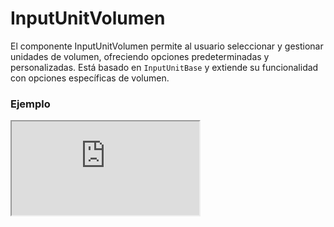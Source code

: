 
# InputUnitVolumen

El componente InputUnitVolumen permite al usuario seleccionar y gestionar unidades de volumen, ofreciendo opciones predeterminadas y personalizadas. Está basado en `InputUnitBase` y extiende su funcionalidad con opciones específicas de volumen.

### Ejemplo

<Iframe src="https://fenextjs-component-storybook.vercel.app/iframe.html?args=&id=component-input-unit-volumen--index&viewMode=story" />

### Importacion

Para importar el componente InputUnitVolumen, se puede hacer desde fenextjs

```tsx copy
import { InputUnitVolumen } from "fenextjs";
```

### Parametros

| Parametro | Tipo | Requerido | Default | Descripcion |
| --------- | ---- | --------- | ------- | ----------- |
| defaultValue | Partial\<InputUnitVolumenValue\> | no | undefined | Valor predeterminado para el componente, que incluye el valor y la unidad seleccionados. |
| value | Partial\<InputUnitVolumenValue\> | no | undefined | Valor actual del componente, que incluye el valor numérico y la unidad seleccionada. |
| onChange | (data: Partial\<InputUnitVolumenValue\>) =\> void | no | undefined | Función que se ejecuta al cambiar el valor o la unidad, devolviendo los datos actualizados. |
| options | Unit_Volumen[] | no | Object.keys(Unit_Volumen).map((e) =\> Unit_Volumen[e]) | Opciones de unidades de volumen disponibles para seleccionar. |
| className | string | no | '' | Clase CSS para personalizar el estilo del componente. |
| classNameDisabled | string | no | '' | Clase CSS para el estado deshabilitado del componente. |
| classNameInput | string | no | '' | Clase CSS para el campo de entrada de texto. |

### Storybook

Para ver el storybook del componente lo puede hacer con este [link](https://fenextjs-component-storybook.vercel.app/?path=/story/component-input-unit-volumen--index)

### Usos

- Uso básico

```tsx copy
<InputUnitVolumen />
```

- Con valor predeterminado

```tsx copy
<InputUnitVolumen defaultValue={{ value: 10, unit: "liters" }} />
```

- Con función onChange

```tsx copy
<InputUnitVolumen onChange={(data) => console.log(data)} />
```

